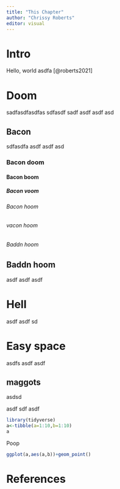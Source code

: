 ```yaml
---
title: "This Chapter"
author: "Chrissy Roberts"
editor: visual
---
```


# Intro {.unnumbered}

Hello, world asdfa [@roberts2021]

# Doom {.unnumbered}

sadfasdfasdfas sdfasdf sadf asdf asdf asd

## Bacon {.unnumbered}

sdfasdfa asdf asdf asd

### Bacon doom {.unnumbered}

#### Bacon boom {.unnumbered}

##### Bacon voom {.unnumbered}
###### Bacon hoom {.unnumbered}
###### vacon hoom {.unnumbered}
###### Baddn hoom {.unnumbered}

## Baddn hoom {.unnumbered}   


asdf asdf asdf

# Hell {.unnumbered}

asdf asdf sd

# Easy space {.unnumbered}

asdfs asdf asdf

## maggots {.unnumbered}

asdsd

asdf sdf asdf

```r
library(tidyverse)
a<-tibble(a=1:10,b=1:10)
a
```

Poop

```r
ggplot(a,aes(a,b))+geom_point()

```

# References {.unnumbered}
